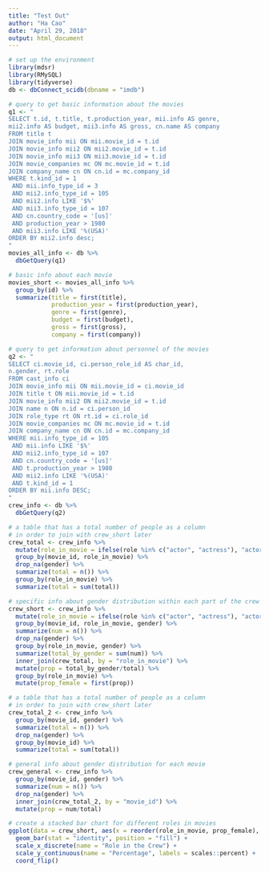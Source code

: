 ```yaml
---
title: "Test Out"
author: "Ha Cao"
date: "April 29, 2018"
output: html_document
---
```

```r
# set up the environment
library(mdsr)
library(RMySQL)
library(tidyverse)
db <- dbConnect_scidb(dbname = "imdb")
```

```r
# query to get basic information about the movies
q1 <- "
SELECT t.id, t.title, t.production_year, mii.info AS genre,
mii2.info AS budget, mii3.info AS gross, cn.name AS company
FROM title t 
JOIN movie_info mii ON mii.movie_id = t.id
JOIN movie_info mii2 ON mii2.movie_id = t.id
JOIN movie_info mii3 ON mii3.movie_id = t.id
JOIN movie_companies mc ON mc.movie_id = t.id
JOIN company_name cn ON cn.id = mc.company_id
WHERE t.kind_id = 1
 AND mii.info_type_id = 3
 AND mii2.info_type_id = 105
 AND mii2.info LIKE '$%'
 AND mii3.info_type_id = 107
 AND cn.country_code = '[us]'
 AND production_year > 1980
 AND mii3.info LIKE '%(USA)'
ORDER BY mii2.info desc;
"
movies_all_info <- db %>%
  dbGetQuery(q1)
```

```r
# basic info about each movie
movies_short <- movies_all_info %>%
  group_by(id) %>%
  summarize(title = first(title),
            production_year = first(production_year),
            genre = first(genre),
            budget = first(budget),
            gross = first(gross),
            company = first(company))
```

```r
# query to get information about personnel of the movies
q2 <- "
SELECT ci.movie_id, ci.person_role_id AS char_id, 
n.gender, rt.role 
FROM cast_info ci
JOIN movie_info mii ON mii.movie_id = ci.movie_id
JOIN title t ON mii.movie_id = t.id
JOIN movie_info mii2 ON mii2.movie_id = t.id
JOIN name n ON n.id = ci.person_id
JOIN role_type rt ON rt.id = ci.role_id
JOIN movie_companies mc ON mc.movie_id = t.id
JOIN company_name cn ON cn.id = mc.company_id
WHERE mii.info_type_id = 105
 AND mii.info LIKE '$%'
 AND mii2.info_type_id = 107
 AND cn.country_code = '[us]'
 AND t.production_year > 1980
 AND mii2.info LIKE '%(USA)'
 AND t.kind_id = 1
ORDER BY mii.info DESC;
"
crew_info <- db %>%
  dbGetQuery(q2)
```

```r
# a table that has a total number of people as a column
# in order to join with crew_short later
crew_total <- crew_info %>%
  mutate(role_in_movie = ifelse(role %in% c("actor", "actress"), "actor/actress", role)) %>%
  group_by(movie_id, role_in_movie) %>%
  drop_na(gender) %>%
  summarize(total = n()) %>%
  group_by(role_in_movie) %>%
  summarize(total = sum(total))

# specific info about gender distribution within each part of the crew for each moviec
crew_short <- crew_info %>%
  mutate(role_in_movie = ifelse(role %in% c("actor", "actress"), "actor/actress", role)) %>%
  group_by(movie_id, role_in_movie, gender) %>%
  summarize(num = n()) %>%
  drop_na(gender) %>%
  group_by(role_in_movie, gender) %>%
  summarize(total_by_gender = sum(num)) %>%
  inner_join(crew_total, by = "role_in_movie") %>%
  mutate(prop = total_by_gender/total) %>%
  group_by(role_in_movie) %>%
  mutate(prop_female = first(prop))
```

```r
# a table that has a total number of people as a column
# in order to join with crew_short later
crew_total_2 <- crew_info %>%
  group_by(movie_id, gender) %>%
  summarize(total = n()) %>%
  drop_na(gender) %>%
  group_by(movie_id) %>%
  summarize(total = sum(total))

# general info about gender distribution for each movie
crew_general <- crew_info %>%
  group_by(movie_id, gender) %>%
  summarize(num = n()) %>%
  drop_na(gender) %>%
  inner_join(crew_total_2, by = "movie_id") %>%
  mutate(prop = num/total)
```

```r
# create a stacked bar chart for different roles in movies
ggplot(data = crew_short, aes(x = reorder(role_in_movie, prop_female), y = prop, fill = gender)) +
  geom_bar(stat = "identity", position = "fill") +
  scale_x_discrete(name = "Role in the Crew") +
  scale_y_continuous(name = "Percentage", labels = scales::percent) +
  coord_flip()
```

